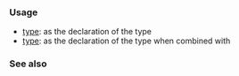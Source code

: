 {{cpp/keyword/title|{{tt|double}}}}
{{cpp/keyword/navbar}}

===Usage===
* [[cpp/language/types#Standard floating-point types|{{tt|double}} type]]: as the declaration of the type
* [[cpp/language/types#Standard floating-point types|{{tt|long double}} type]]: as the declaration of the type when combined with {{rlpt|long}}

===See also===
{{cpp/keywords/fundamental types list}}

{{langlinks|de|es|fr|it|ja|pt|ru|zh}}